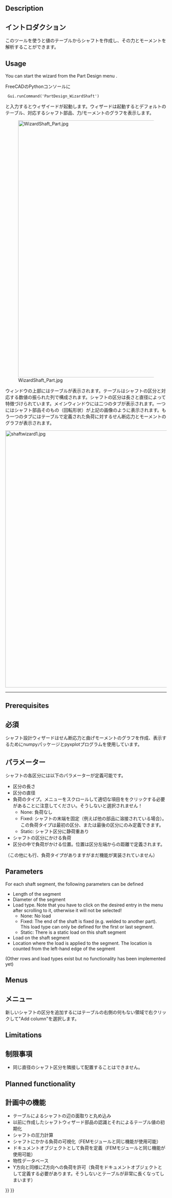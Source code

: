 <languages/>

{{Docnav
|[[PartDesign_InvoluteGear|Involute gear]]
|[[PartDesign_MoveTip|Set tip]]
|[[PartDesign_Workbench|PartDesign]]
|IconL=PartDesign_InvoluteGear.svg
|IconR=PartDesign_MoveTip.svg
|IconC=Workbench_PartDesign.svg
}}

<div class="mw-translate-fuzzy">
{{GuiCommand/ja
|Name=PartDesign_WizardShaft
|Name/ja=PartDesign_WizardShaft
|Workbenches=[[PartDesign Workbench/ja|パートデザイン]], Complete
}}
</div>

==Description==

<div class="mw-translate-fuzzy">
==イントロダクション==
このツールを使うと値のテーブルからシャフトを作成し、その力とモーメントを解析することができます。
</div> 

==Usage==

You can start the wizard from the Part Design menu {{MenuCommand|Part Design → [[File:PartDesign_WizardShaft.svg|20px]] Shaft design wizard...}}.

<div class="mw-translate-fuzzy">
FreeCADのPythonコンソールに
  Gui.runCommand('PartDesign_WizardShaft')
と入力するとウィザイードが起動します。ウィザードは起動するとデフォルトのテーブル、対応するシャフト部品、力/モーメントのグラフを表示します。
</div>

<div class="mw-translate-fuzzy">
[[Image:WizardShaft_Part.jpg|800px]]
</div>

ウィンドウの上部にはテーブルが表示されます。テーブルはシャフトの区分と対応する数値の振られた列で構成されます。シャフトの区分は長さと直径によって特徴づけられています。メインウィンドウには二つのタブが表示されます。一つにはシャフト部品そのもの（回転形状）が上記の画像のように表示されます。もう一つのタブにはテーブルで定義された負荷に対するせん断応力とモーメントのグラフが表示されます。

<div class="mw-translate-fuzzy">
[[Image:shaftwizard1.jpg|800px]]
{{clear}}
----
</div>

==Prerequisites==

<div class="mw-translate-fuzzy">
==必須==
シャフト設計ウィザードはせん断応力と曲げモーメントのグラフを作成、表示するためにnumpyパッケージとpyxplotプログラムを使用しています。
==パラメーター==
シャフトの各区分には以下のパラメーターが定義可能です。
* 区分の長さ
* 区分の直径
* 負荷のタイプ。メニューをスクロールして適切な項目ををクリックする必要があることに注意してください。そうしないと選択されません！
** None: 負荷なし
** Fixed: シャフトの末端を固定（例えば他の部品に溶接されている場合）。この負荷タイプは最初の区分、または最後の区分にのみ定義できます。
** Static: シャフト区分に静荷重あり
* シャフトの区分にかける負荷
* 区分の中で負荷がかける位置。位置は区分左端からの距離で定義されます。
（この他にも行、負荷タイプがありますがまだ機能が実装されていません）
</div>

==Parameters==

For each shaft segment, the following parameters can be defined
* Length of the segment
* Diameter of the segment
* Load type. Note that you have to click on the desired entry in the menu after scrolling to it, otherwise it will not be selected!
** None: No load
** Fixed: The end of the shaft is fixed (e.g. welded to another part). This load type can only be defined for the first or last segment.
** Static: There is a static load on this shaft segment
* Load on the shaft segment
* Location where the load is applied to the segment. The location is counted from the left-hand edge of the segment
(Other rows and load types exist but no functionality has been implemented yet)

==Menus==

<div class="mw-translate-fuzzy">
==メニュー==
新しいシャフトの区分を追加するにはテーブルの右側の何もない領域で右クリックして"Add column"を選択します。
</div>

==Limitations==

<div class="mw-translate-fuzzy">
==制限事項==
* 同じ直径のシャフト区分を隣接して配置することはできません。
</div>

==Planned functionality==

<div class="mw-translate-fuzzy">
==計画中の機能==
* テーブルによるシャフトの辺の面取りと丸め込み
* 以前に作成したシャフトウィザード部品の認識とそれによるテーブル値の初期化
* シャフトの圧力計算
* シャフトにかかる負荷の可視化（FEMモジュールと同じ機能が使用可能）
* ドキュメントオブジェクトとして負荷を定義（FEMモジュールと同じ機能が使用可能）
* 物性データベース
* Y方向と同様にZ方向への負荷を許可（負荷をドキュメントオブジェクトとして定義する必要があります。そうしないとテーブルが非常に長くなってしまいます）

{{clear}}
</div>


{{Docnav
|[[PartDesign_InvoluteGear|Involute gear]]
|[[PartDesign_MoveTip|Set tip]]
|[[PartDesign_Workbench|PartDesign]]
|IconL=PartDesign_InvoluteGear.svg
|IconR=PartDesign_MoveTip.svg
|IconC=Workbench_PartDesign.svg
}}

{{PartDesign Tools navi{{#translation:}}}}
{{Userdocnavi{{#translation:}}}}
